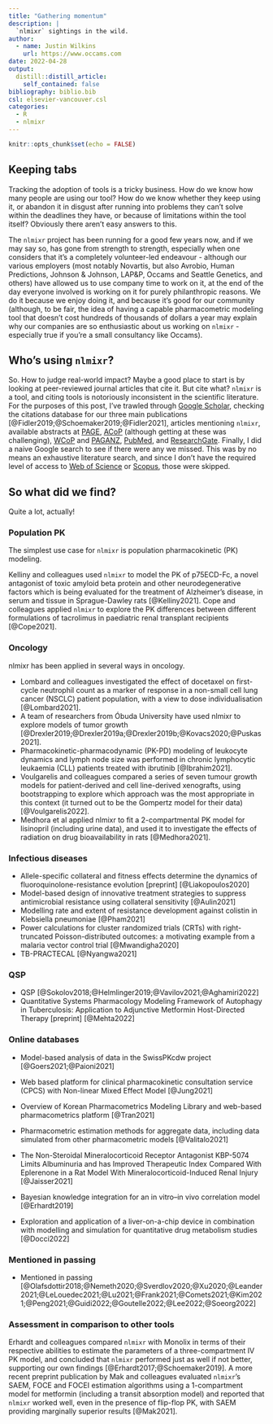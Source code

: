 ```yaml
---
title: "Gathering momentum"
description: |
  `nlmixr` sightings in the wild.
author:
  - name: Justin Wilkins
    url: https://www.occams.com
date: 2022-04-28
output:
  distill::distill_article:
    self_contained: false
bibliography: biblio.bib
csl: elsevier-vancouver.csl
categories:
  - R
  - nlmixr
---
```



```r
knitr::opts_chunk$set(echo = FALSE)
```

## Keeping tabs

Tracking the adoption of tools is a tricky business. How do we know how many people are using our tool? How do we know whether they keep using it, or abandon it in disgust after running into problems they can't solve within the deadlines they have, or because of limitations within the tool itself? Obviously there aren't easy answers to this.

The `nlmixr` project has been running for a good few years now, and if we may say so, has gone from strength to strength, especially when one considers that it's a completely volunteer-led endeavour - although our various employers (most notably Novartis, but also Avrobio, Human Predictions, Johnson & Johnson, LAP&P, Occams and Seattle Genetics, and others) have allowed us to use company time to work on it, at the end of the day everyone involved is working on it for purely philanthropic reasons. We do it because we enjoy doing it, and because it's good for our community (although, to be fair, the idea of having a capable pharmacometric modeling tool that doesn't cost hundreds of thousands of dollars a year may explain why our companies are so enthusiastic about us working on `nlmixr` - especially true if you're a small consultancy like Occams).

## Who's using `nlmixr`?

So. How to judge real-world impact? Maybe a good place to start is by looking at peer-reviewed journal articles that cite it. But cite what? `nlmixr` is a tool, and citing tools is notoriously inconsistent in the scientific literature. For the purposes of this post, I've trawled through [Google Scholar](https://scholar.google.com/), checking the citations database for our three main publications [@Fidler2019;@Schoemaker2019;@Fidler2021], articles mentioning `nlmixr`, available abstracts at [PAGE](https://www.page-meeting.org), [ACoP](https://www.go-acop.org) (although getting at these was challenging), [WCoP](https://www.go-wcop.org) and [PAGANZ](https://www.paganz.org), [PubMed](https://pubmed.ncbi.nlm.nih.gov/), and [ResearchGate](https://www.researchgate.com). Finally, I did a naive Google search to see if there were any we missed. This was by no means an exhaustive literature search, and since I don't have the required level of access to [Web of Science](https://webofknowledge.com) or [Scopus](https://www.scopus.com/), those were skipped.

## So what did we find?

Quite a lot, actually!

### Population PK

The simplest use case for `nlmixr` is population pharmacokinetic (PK) modeling. 

Kelliny and colleagues used `nlmixr` to model the PK of p75ECD-Fc, a novel antagonist of toxic amyloid beta protein and other neurodegenerative factors which is being evaluated for the treatment of Alzheimer’s disease, in serum and tissue in Sprague-Dawley rats [@Kelliny2021]. Cope and colleagues applied `nlmixr` to explore the PK differences between different formulations of tacrolimus in paediatric renal transplant recipients [@Cope2021]. 



### Oncology

nlmixr has been applied in several ways in oncology. 

* Lombard and colleagues investigated the effect of docetaxel on first-cycle neutrophil count as a marker of response in a non-small cell lung cancer (NSCLC) patient population, with a view to dose individualisation [@Lombard2021].
* A team of researchers from Óbuda University have used nlmixr to explore models of tumor growth [@Drexler2019;@Drexler2019a;@Drexler2019b;@Kovacs2020;@Puskas2021].
* Pharmacokinetic-pharmacodynamic (PK-PD) modeling of leukocyte dynamics and lymph node size was performed in chronic lymphocytic leukaemia (CLL) patients treated with ibrutinib [@Ibrahim2021]. 
* Voulgarelis and colleagues compared a series of seven tumour growth models for patient-derived and cell line-derived xenografts, using bootstrapping to explore which approach was the most appropriate in this context (it turned out to be the Gompertz model for their data) [@Voulgarelis2022]. 
* Medhora et al applied nlmixr to fit a 2-compartmental PK model for lisinopril (including urine data), and used it to investigate the effects of radiation on drug bioavailability in rats [@Medhora2021].  

### Infectious diseases

- Allele-specific collateral and fitness effects determine the dynamics of fluoroquinolone-resistance evolution [preprint] [@Liakopoulos2020]
- Model-based design of innovative treatment strategies to suppress antimicrobial resistance using collateral sensitivity [@Aulin2021]
- Modelling rate and extent of resistance development against colistin in Klebsiella pneumoniae [@Pham2021]
- Power calculations for cluster randomized trials (CRTs) with right-truncated Poisson-distributed outcomes: a motivating example from a malaria vector control trial [@Mwandigha2020]
- TB-PRACTECAL [@Nyangwa2021]

### QSP

- QSP [@Sokolov2018;@Helmlinger2019;@Vavilov2021;@Aghamiri2022]
- Quantitative Systems Pharmacology Modeling Framework of Autophagy in Tuberculosis: Application to Adjunctive Metformin Host-Directed Therapy [preprint] [@Mehta2022]

### Online databases

- Model-based  analysis of data in the SwissPKcdw project [@Goers2021;@Paioni2021]
- Web based platform for clinical pharmacokinetic consultation service (CPCS) with Non-linear Mixed Effect Model [@Jung2021]
- Overview of Korean Pharmacometrics Modeling Library and web-based pharmacometrics platform [@Tran2021]





- Pharmacometric estimation methods for aggregate data, including data simulated from other pharmacometric models [@Valitalo2021]



- The Non-Steroidal Mineralocorticoid Receptor Antagonist KBP-5074 Limits Albuminuria and has Improved Therapeutic Index Compared With Eplerenone in a Rat Model With Mineralocorticoid-Induced Renal Injury [@Jaisser2021]



- Bayesian knowledge integration for an in vitro–in vivo correlation model [@Erhardt2019]
- Exploration and application of a liver-on-a-chip device in combination with modelling and simulation for quantitative drug metabolism studies [@Docci2022]

### Mentioned in passing

- Mentioned in passing [@Olafsdottir2018;@Nemeth2020;@Sverdlov2020;@Xu2020;@Leander2021;@LeLouedec2021;@Lu2021;@Frank2021;@Comets2021;@Kim2021;@Peng2021;@Guidi2022;@Goutelle2022;@Lee2022;@Soeorg2022]

### Assessment in comparison to other tools

Erhardt and colleagues compared `nlmixr` with Monolix in terms of their respective abilities to estimate the parameters of a three-compartment IV PK model, and concluded that `nlmixr` performed just as well if not better, supporting our own findings [@Erhardt2017;@Schoemaker2019]. A more recent preprint publication by Mak and colleagues evaluated `nlmixr`'s SAEM, FOCE and FOCEI estimation algorithms using a 1-compartment model for metformin (including a transit absorption model) and reported that `nlmixr` worked well, even in the presence of flip-flop PK, with SAEM providing marginally superior results [@Mak2021].


